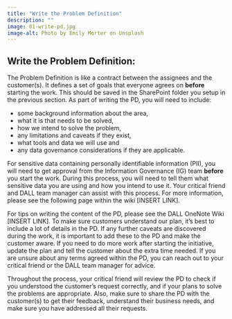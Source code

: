 ```yaml
---
title: "Write the Problem Definition"
description: ""
image: 01-write-pd.jpg
image-alt: Photo by Emily Morter on Unsplash
---
```


## Write the Problem Definition:

The Problem Definition is like a contract between the assignees and the customer(s). It defines a set of goals that everyone agrees on **before** starting the work. This should be saved in the SharePoint folder you setup in the previous section. As part of writing the PD, you will need to include:

* some background information about the area,
* what it is that needs to be solved,
* how we intend to solve the problem,
* any limitations and caveats if they exist,
* what tools and data we will use and
* any data governance considerations if they are applicable.

For sensitive data containing personally identifiable information (PII), you will need to get approval from the Information Governance (IG) team **before** you start the work. During this process, you will need to tell them what sensitive data you are using and how you intend to use it. Your critical friend and DALL team manager can assist with this process. For more information, please see the following page within the wiki [INSERT LINK].

For tips on writing the content of the PD, please see the DALL OneNote Wiki [INSERT LINK]. To make sure customers understand our plan, it's best to include a lot of details in the PD. If any further caveats are discovered during the work, it is important to add these to the PD and make the customer aware. If you need to do more work after starting the initiative, update the plan and tell the customer about the extra time needed. If you are unsure about any terms agreed within the PD, you can reach out to your critical friend or the DALL team manager for advice.

Throughout the process, your critical friend will review the PD to check if you understood the customer's request correctly, and if your plans to solve the problems are appropriate. Also, make sure to share the PD with the customer(s) to get their feedback, understand their business needs, and make sure you have addressed all their requests.